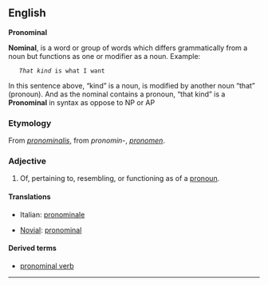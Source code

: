 ==English==
'''Pronominal''' 

'''Nominal''', is a word or group of words which differs grammatically from a noun but functions as one or modifier as a noun. Example: 

    ''That kind'' is what I want 

In this sentence above, “kind” is a noun, is modified by another noun “that” (pronoun). And as the nominal contains a pronoun, “that kind” is a '''Pronominal''' in syntax as oppose to NP or AP




===Etymology===
From {{LL.}} ''[[pronominalis]]'', from {{etyl|la}} ''pronomin-'', ''[[pronomen]]''.

===Adjective===
{{en-adj}}

# Of, pertaining to, resembling, or functioning as of a [[pronoun]].

====Translations====
{{top}}
* Italian: [[pronominale]]
{{mid}}
* [[Novial]]: [[pronominal]]
{{bottom}}

====Derived terms====
* [[pronominal verb]]

----